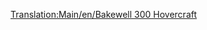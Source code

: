 [[Translation:Main/en/Bakewell 300 Hovercraft]]
{{Template:Ships
|Name=Bakewell 300 Hovercraft
|Image=[[File:en/Hovercraft.png|Bakewell 300 Hovercraft]]
|Cost=£28,934 ($57,868)
|Speed=112 km/h (70 mph)
|Annual=£3,117 ($6,234)
|Designed=1968
|Lifespan=25
|Capacity=100 Passengers
|Description=The Bakewell 300 Hovercraft is a high speed hovercraft ferry designed to move between ports at a distance apart. Its high speed gives it an edge over its sea based brethren. Note: This "Hovercraft" is a sea hovercraft, and cannot traverse over land.
|Real-life=Fictional, inspired by the Mountbatten-class hovercraft. Like many aircraft, the ship is named for Richard Bakewell, who was part of ''Transport Tycoon Deluxe'''s Quality Assurance team. see [http://en.wikipedia.org/wiki/Mountbatten_class_hovercraft Mountbatten Class Hovercraft]
}}